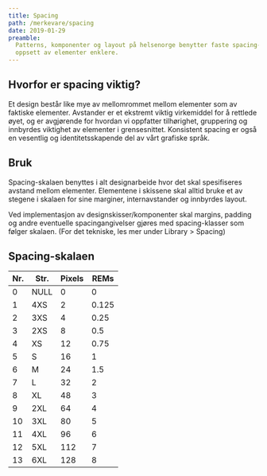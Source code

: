 ```yaml
---
title: Spacing
path: /merkevare/spacing
date: 2019-01-29
preamble:
  Patterns, komponenter og layout på helsenorge benytter faste spacing-intervaller for å bidra til et mer konsekvent   design og for å gjøre
  oppsett av elementer enklere.
---
```


## Hvorfor er spacing viktig?

Et design består like mye av mellomrommet mellom elementer som av faktiske elementer. Avstander er et ekstremt viktig virkemiddel for å
rettlede øyet, og er avgjørende for hvordan vi oppfatter tilhørighet, gruppering og innbyrdes viktighet av elementer i grensesnittet.
Konsistent spacing er også en vesentlig og identitetsskapende del av vårt grafiske språk.

## Bruk

Spacing-skalaen benyttes i alt designarbeide hvor det skal spesifiseres avstand mellom elementer. Elementene i skissene skal alltid bruke et
av stegene i skalaen for sine marginer, internavstander og innbyrdes layout.

Ved implementasjon av designskisser/komponenter skal margins, padding og andre eventuelle spacingangivelser gjøres med spacing-klasser som
følger skalaen. (For det tekniske, les mer under Library > Spacing)

## Spacing-skalaen

| Nr. | Str. | Pixels | REMs  |
| --- | ---- | ------ | ----- |
| 0   | NULL | 0      | 0     |
| 1   | 4XS  | 2      | 0.125 |
| 2   | 3XS  | 4      | 0.25  |
| 3   | 2XS  | 8      | 0.5   |
| 4   | XS   | 12     | 0.75  |
| 5   | S    | 16     | 1     |
| 6   | M    | 24     | 1.5   |
| 7   | L    | 32     | 2     |
| 8   | XL   | 48     | 3     |
| 9   | 2XL  | 64     | 4     |
| 10  | 3XL  | 80     | 5     |
| 11  | 4XL  | 96     | 6     |
| 12  | 5XL  | 112    | 7     |
| 13  | 6XL  | 128    | 8     |
